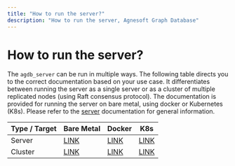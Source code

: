 ```yaml
---
title: "How to run the server?"
description: "How to run the server, Agnesoft Graph Database"
---
```



# How to run the server?

The `agdb_server` can be run in multiple ways. The following table directs you to the correct documentation based on your use case. It differentiates between running the server as a single server or as a cluster of multiple replicated nodes (using Raft consensus protocol). The documentation is provided for running the server on bare metal, using docker or Kubernetes (K8s). Please refer to the [server](/docs/references/server) documentation for general information.

| Type / Target | Bare Metal                              | Docker                              | K8s                              |
| ------------- | --------------------------------------- | ----------------------------------- | -------------------------------- |
| Server        | [LINK](/docs/guides/server-bare-metal)  | [LINK](/docs/guides/server-docker)  | [LINK](/docs/guides/server-k8s)  |
| Cluster       | [LINK](/docs/guides/cluster-bare-metal) | [LINK](/docs/guides/cluster-docker) | [LINK](/docs/guides/cluster-k8s) |
